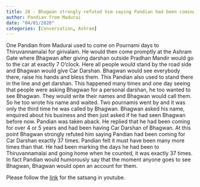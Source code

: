 ```yaml
---
title: 28 - Bhagwan strongly refuted him saying Pandian had been coming for Car Darshan exactly 37 times.  
author: Pandian from Madurai 
date: "04/01/2020"
categories: [Conversation, Ashram]
---
```

One Pandian from Madurai used to come on Pournami days to Thiruvannamalai for girivalam. He would then come promptly at the Ashram Gate where Bhagwan after giving darshan outside Pradhan Mandir would go to the car at exactly 7 O'clock. Here all people would stand by the road side and Bhagwan would give Car Darshan. Bhagwan would see everybody there, raise his hands and bless them. This Pandian also used to stand there in the line and get darshan. This happened many times and one day seeing that people were asking Bhagwan for a personal darshan, he too wanted to see Bhagwan. They would write their names and Bhagwan would call them. So he too wrote his name and waited. Two pournamis went by and it was only the third time he was called by Bhagwan. Bhagwan asked his name, enquired about his business and then just asked if he had seen Bhagwan before now. Pandian was taken aback. He replied that he had been coming for over 4 or 5 years and had been having Car Darshan of Bhagwan. At this point Bhagwan strongly refuted him saying Pandian had been coming for Car Darshan exactly 37 times.  Pandian felt it must have been many more times than that. He had been marking the days he had been to Thiruvannamalai and going home when he counted, it was exactly 37 times. In fact Pandian would humorously say that the moment anyone goes to see Bhagwan, Bhagwan would open an account for them. 
 
Please follow the [link](https://youtu.be/mOSK_SlQ12Y?si=ibjAnuZzQ-9B-wCp) for the satsang in youtube.
